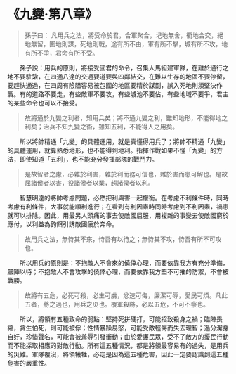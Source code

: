 # 《九變·第八章》

> 孫子曰： 凡用兵之法，將受命於君，合軍聚合，圮地無舍，衢地合交，絕地無留，圍地則謀，死地則戰，途有所不由，軍有所不擊，城有所不攻，地有所不爭，君命有所不受。

&emsp;&emsp;孫子說：用兵的原則，將接受國君的命令，召集人馬組建軍隊，在難於通行之地不要駐紮，在四通八達的交通要道要與四鄰結交，在難以生存的地區不要停留，要趕快通過，在四周有險阻容易被包圍的地區要精於謀劃，誤入死地則須堅決作戰。有的道路不要走，有些敵軍不要攻，有些城池不要佔，有些地域不要爭，君主的某些命令也可以不接受。

> 故將通於九變之利者，知用兵矣；將不通九變之利，雖知地形，不能得地之利矣；治兵不知九變之術，雖知五利，不能得人之用矣。

&emsp;&emsp;所以將帥精通「九變」的具體運用，就是真懂得用兵了；將帥不精通「九變」的具體運用，就算熟悉地形，也不能得到地利。指揮作戰如果不懂「九變」的方法，即使知道「五利」，也不能充分發揮部隊的戰鬥力。

> 是故智者之慮，必雜於利害，雜於利而務可信也，雜於害而患可解也。是故屈諸侯者以害，役諸侯者以業，趨諸侯者以利。

&emsp;&emsp;智慧明達的將帥考慮問題，必然把利與害一起權衡。在考慮不利條件時，同時考慮有利條件，大事就能順利進行；在看到有利因素時同時考慮到不利因素，禍患就可以排除。因此，用最另人頭痛的事去使敵國屈服，用複雜的事變去使敵國窮於應付，以利益為釣餌引誘敵國疲於奔命。

> 故用兵之法，無恃其不來，恃吾有以待之；無恃其不攻，恃吾有所不可攻也。

&emsp;&emsp;所以用兵的原則是：不抱敵人不會來的僥倖心理，而要依靠我方有充分準備，嚴陣以待；不抱敵人不會攻擊的僥倖心理，而要依靠我方堅不可摧的防禦，不會被戰勝。

> 故將有五危，必死可殺，必生可虜，忿速可侮，廉潔可辱，愛民可煩。凡此五者，將之過也，用兵之災也。覆軍殺將，必以五危，不可不察也。

&emsp;&emsp;所以，將領有五種致命的弱點：堅持死拼硬打，可能招致殺身之禍；臨陣畏縮，貪生怕死，則可能被俘；性情暴躁易怒，可能受敵輕侮而失去理智；過分潔身自好，珍惜聲名，可能會被羞辱引發衝動；由於愛護民眾，受不了敵方的擾民行動而不能採取相應的對敵行動。所有這五種情況，都是將領最容易有的過失，是用兵的災難。軍隊覆沒，將領犧牲，必定是因為這五種危害，因此一定要認識到這五種危害的嚴重性。
